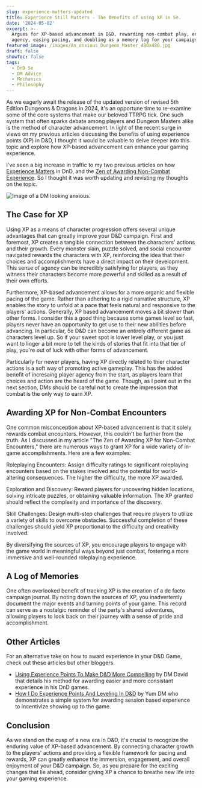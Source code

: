 ```yaml
---
slug: experience-matters-updated
title: Experience Still Matters - The Benefits of using XP in 5e.
date: '2024-05-02'
excerpt: >-
  Argues for XP-based advancement in D&D, rewarding non-combat play, encouraging
  agency, easing pacing, and doubling as a memory log for your campaign.
featured_image: /images/An_anxious_Dungeon_Master_480x480.jpg
draft: false
showToc: false
tags:
  - DnD 5e
  - DM Advice
  - Mechanics
  - Philosophy
---
```


As we eagerly await the release of the updated version of revised 5th Edition Dungeons & Dragons in 2024, it's an opportune time to re-examine some of the core systems that make our beloved TTRPG tick. One such system that often sparks debate among players and Dungeon Masters alike is the method of character advancement. In light of the recent surge in views on my previous articles discussing the benefits of using experience points (XP) in D&D, I thought it would be valuable to delve deeper into this topic and explore how XP-based advancement can enhance your gaming experience.

I've seen a big increase in traffic to my two previous articles on how [Experience Matters](/2023/05/17/the-benefits-of-xp-in-5th-edition/) in DnD, and the [Zen of Awarding Non-Combat Experience](/2021/02/25/the-zen-of-awarding-experience-for-roleplaying/).  So I thought it was worth updating and revisting my thoughts on the topic. 

![Image of a DM looking anxious.](/images/An_anxious_Dungeon_Master_480x480.jpg)

## The Case for XP
Using XP as a means of character progression offers several unique advantages that can greatly improve your D&D campaign. First and foremost, XP creates a tangible connection between the characters' actions and their growth. Every monster slain, puzzle solved, and social encounter navigated rewards the characters with XP, reinforcing the idea that their choices and accomplishments have a direct impact on their development. This sense of agency can be incredibly satisfying for players, as they witness their characters become more powerful and skilled as a result of their own efforts.

Furthermore, XP-based advancement allows for a more organic and flexible pacing of the game. Rather than adhering to a rigid narrative structure, XP enables the story to unfold at a pace that feels natural and responsive to the players' actions. Generally, XP based advancement moves a bit slower than other forms. I consider this a good thing because some games level so fast, players never have an opportunity to get use to their new abilities before advancing.  In particular, 5e D&D can become an entirely different game as characters level up. So if your sweet spot is lower level play, or you just want to linger a bit more to tell the kinds of stories that fit into that tier of play, you're out of luck with other forms of advancement. 

Particularly for newer players, having XP directly related to thier character actions is a soft way of promoting active gameplay.  This has the added benefit of incresaing player agency from the start, as players learn that choices and action are the heard of the game. Though, as I point out in the next section, DMs should be careful not to create the impression that combat is the only way to earn XP.

## Awarding XP for Non-Combat Encounters
One common misconception about XP-based advancement is that it solely rewards combat encounters. However, this couldn't be further from the truth. As I discussed in my article "The Zen of Awarding XP for Non-Combat Encounters," there are numerous ways to grant XP for a wide variety of in-game accomplishments. Here are a few examples:

Roleplaying Encounters: Assign difficulty ratings to significant roleplaying encounters based on the stakes involved and the potential for world-altering consequences. The higher the difficulty, the more XP awarded.

Exploration and Discovery: Reward players for uncovering hidden locations, solving intricate puzzles, or obtaining valuable information. The XP granted should reflect the complexity and importance of the discovery.

Skill Challenges: Design multi-step challenges that require players to utilize a variety of skills to overcome obstacles. Successful completion of these challenges should yield XP proportional to the difficulty and creativity involved.

By diversifying the sources of XP, you encourage players to engage with the game world in meaningful ways beyond just combat, fostering a more immersive and well-rounded roleplaying experience.

## A Log of Memories
One often overlooked benefit of tracking XP is the creation of a de facto campaign journal. By noting down the sources of XP, you inadvertently document the major events and turning points of your game. This record can serve as a nostalgic reminder of the party's shared adventures, allowing players to look back on their journey with a sense of pride and accomplishment.

## Other Articles
For an alternative take on how to award experience in your D&D Game, check out these articles but other bloggers.

* [Using Experience Points To Make D&D More Compelling](https://dmdavid.com/tag/using-experience-points-to-make-your-dd-game-more-compelling/) by DM David that details his method for awarding easier and more consistant experience in his DnD games.
* [How I Do Experience Points And Leveling In D&D](https://yumdm.com/xp-and-levelling/) by Yum DM who demonstrates a simple system for awarding session based experience to incentivize showing up to the game.

## Conclusion
As we stand on the cusp of a new era in D&D, it's crucial to recognize the enduring value of XP-based advancement. By connecting character growth to the players' actions and providing a flexible framework for pacing and rewards, XP can greatly enhance the immersion, engagement, and overall enjoyment of your D&D campaign. So, as you prepare for the exciting changes that lie ahead, consider giving XP a chance to breathe new life into your gaming experience.
